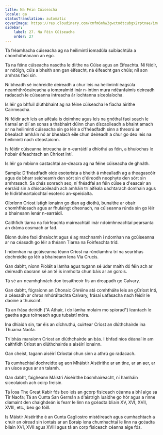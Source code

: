 ```yaml
---
title: Na Féin Cúiseacha
locale: ga
statusTranslation: automatic
coverImage: https://res.cloudinary.com/xmfm6mhw3gwctndtcubgx2rptnae/image/upload/v1741354419/small_cover_la_gran_rebelion_28716e29d2.webp
sidebar:
    label: 27. Na Féin Cúiseacha
    order: 27
---
```

Tá fréamhacha cúiseacha ag na heilimintí iomadúla suibiachtúla a chomhdhéanann an ego.

Tá na féine cúiseacha nasctha le dlíthe na Cúise agus an Éifeachta. Ní féidir, ar ndóigh, cúis a bheith ann gan éifeacht, ná éifeacht gan chúis; níl aon amhras faoi sin.

Ní bheadh sé inchreidte deireadh a chur leis na heilimintí éagsúla neamhthrócaireacha a iompraímid inár n-intinn mura ndéanfaimis deireadh radacach le cúiseanna intreacha ár lochtanna síceolaíocha.

Is léir go bhfuil dlúthbhaint ag na féine cúiseacha le fiacha áirithe Cairmeacha.

Ní féidir ach leis an aiféala is doimhne agus leis na gnóthaí faoi seach le tiarnaí an dlí an sonas a thabhairt dúinn chun díscaoileadh a bhaint amach ar na heilimintí cúiseacha sin go léir a d'fhéadfadh sinn a threorú ar bhealach amháin nó ar bhealach eile chun deireadh a chur go deo leis na heilimintí nach dteastaíonn.

Is féidir cúiseanna intreacha ár n-earráidí a dhíothú as féin, a bhuíochas le hobair éifeachtach an Chríost Intí.

Is léir go mbíonn castachtaí an-deacra ag na féine cúiseacha de ghnáth.

Sampla: D'fhéadfadh oide esoterista a bheith á mhealladh ag a theagascóir agus de bharr seicheamh den sórt sin d'éireodh neophyte den sórt sin amhrasach. Sa chás sonrach seo, ní fhéadfaí an féin cúise a d'eascair an earráid sin a dhíscaoileadh ach amháin trí aiféala uachtarach domhain agus le hidirbheartaíochtaí esoteric an-speisialta.

Oibríonn Críost istigh ionainn go dian ag díothú, bunaithe ar obair chomhfhiosach agus ar fhulaingt dheonach, na cúiseanna rúnda sin go léir a bhaineann lenár n-earráidí.

Caithfidh tiarna na foirfeachta maireachtáil inár ndoimhneachtaí pearsanta an dráma cosmach ar fad.

Bíonn duine faoi dhraíocht agus é ag machnamh i ndomhan na gcúiseanna ar na céasadh go léir a théann Tiarna na Foirfeachta tríd.

I ndomhan na gcúiseanna téann Críost na rúndiamhra trí na searbhas dochreidte go léir a bhaineann lena Via Crucis.

Gan dabht, níonn Píoláit a lámha agus tugann sé údar maith dó féin ach ar deireadh daorann sé an té is inmholta chun báis ar an gcrois.

Tá sé an-neamhghnách don tosaitheoir fís an dreapadh go Calvary.

Gan dabht, fógraíonn an Chonaic Ghréine atá comhtháite leis an gCríost Intí, a céasadh ar chros mhóráltachta Calvary, frásaí uafásacha nach féidir le daoine a thuiscint.

Tá an frása deiridh ("A Athair, i do lámha molaim mo spiorad") leantach le gaetha agus toirneach agus tubaistí móra.

Ina dhiaidh sin, tar éis an díchruthú, cuirtear Críost an dlúthchairde ina Thuama Naofa.

Trí bhás maraíonn Críost an dlúthchairde an bás. I bhfad níos déanaí in am caithfidh Críost an dlúthchairde a aiséirí ionainn.

Gan cheist, tagann aiséirí Críostaí chun sinn a athrú go radacach.

Tá cumhachtaí dochreidte ag aon Mháistir Aiséirithe ar an tine, ar an aer, ar an uisce agus ar an talamh.

Gan dabht, faigheann Máistrí Aiséirithe básmhaireacht, ní hamháin síceolaíoch ach coirp freisin.

Tá Íosa The Great Kabir fós beo leis an gcorp fisiceach céanna a bhí aige sa Tír Naofa; Tá an Cunta San Germán a d'aistrigh luaidhe go hór agus a rinne diamaint den chaighdeán is fearr le linn na gcéadta bliain XV, XVI, XVII, XVIII, etc., beo go fóill.

Is Máistir Aiséirithe é an Cunta Cagliostro mistéireach agus cumhachtach a chuir an oiread sin iontais ar an Eoraip lena chumhachtaí le linn na gcéadta bliain XVI, XVII agus XVIII agus tá an corp fisiceach céanna aige fós.

